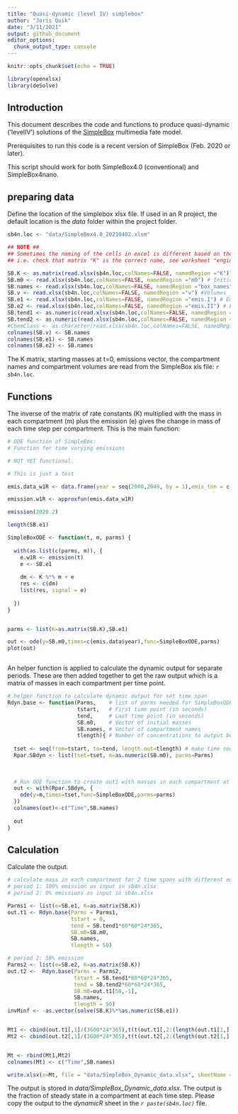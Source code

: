 ```yaml
---
title: "Quasi-dynamic (level IV) simplebox"
author: "Joris Quik"
date: "3/11/2021"
output: github_document
editor_options: 
  chunk_output_type: console
---
```


```r
knitr::opts_chunk$set(echo = TRUE)

library(openxlsx)
library(deSolve)
```

## Introduction

This document describes the code and functions to produce quasi-dynamic ('levelIV') solutions of the [SimpleBox](https://www.rivm.nl/simplebox) multimedia fate model.

Prerequisites to run this code is a recent version of SimpleBox (Feb. 2020 or later). 

This script should work for both SimpleBox4.0 (conventional) and SimpleBox4nano.

## preparing data
Define the location of the simplebox xlsx file.
If used in an R project, the default location is the *data* folder within the project folder.

```r
sb4n.loc <- "data/SimpleBox4.0_20210402.xlsm"

## NOTE ##
## Sometimes the naming of the cells in excel is different based on the version you are using.
## i.e. check that matrix "K" is the correct name, see worksheet "engine". It could be "Kmatrix"

SB.K <- as.matrix(read.xlsx(sb4n.loc,colNames=FALSE, namedRegion ="K")) # matrix of rate constants "k"
SB.m0 <- read.xlsx(sb4n.loc,colNames=FALSE, namedRegion ="m0") # Initial mass of each compartment, could be "m0"
SB.names <- read.xlsx(sb4n.loc,colNames=FALSE, namedRegion ="box_names") #Names for each compartment
SB.v <- read.xlsx(sb4n.loc,colNames=FALSE, namedRegion ="v") #Volumes
SB.e1 <- read.xlsx(sb4n.loc,colNames=FALSE, namedRegion ="emis.I") # Emission rates for first period
SB.e2 <- read.xlsx(sb4n.loc,colNames=FALSE, namedRegion ="emis.II") # Emission rates for second period
SB.tend1 <- as.numeric(read.xlsx(sb4n.loc,colNames=FALSE, namedRegion ="tend.I")) # Emission rates for second period
SB.tend2 <- as.numeric(read.xlsx(sb4n.loc,colNames=FALSE, namedRegion ="tend.II")) # Emission rates for second period
#ChemClass <- as.character(read.xlsx(sb4n.loc,colNames=FALSE, namedRegion ="ChemClass")) 
colnames(SB.v) <- SB.names
colnames(SB.e1) <- SB.names
colnames(SB.e2) <- SB.names

```

The K matrix, starting masses at t=0, emissions vector, the compartment names and compartment volumes are read from the SimpleBox xls file: `r sb4n.loc`.

## Functions
The inverse of the matrix of rate constants (K) multiplied with the mass in each compartment (m) plus the emission (e) gives the change in mass of each time step per compartment. This is the main function:

```r

# ODE function of SimpleBox:
# Function for time varying emissions

# NOT YET functional.

# This is just a test

emis.data_w1R <- data.frame(year = seq(2000,2049, by = 1),emis_ton = c(rep(100,25),rep(50,25) ))

emission.w1R <- approxfun(emis.data_w1R)

emission(2020.2)

length(SB.e1)

SimpleBoxODE <- function(t, m, parms) {
  
  with(as.list(c(parms, m)), {
    e.w1R <- emission(t)
    e <- SB.e1
    
    dm <- K %*% m + e
    res <- c(dm)
    list(res, signal = e)
    
  })
}


parms <- list(K=as.matrix(SB.K),SB.e1)

out <- ode(y=SB.m0,times=c(emis.data$year),func=SimpleBoxODE,parms)
plot(out)



```

An helper function is applied to calculate the dynamic output for separate periods. These are then added together to get the raw output which is a matrix of masses in each compartment per time point.

```r

# helper function to calculate dynamic output for set time span
Rdyn.base <- function(Parms,    # list of parms needed for SimpleBoxODE function
                      tstart,   # First time point (in seconds)
                      tend,     # Last time point (in seconds)
                      SB.m0,    # Vector of initial masses
                      SB.names, # Vector of compartment names
                      tlength){ # Number of concentrations to output between start and end
  
  tset <- seq(from=tstart, to=tend, length.out=tlength) # make time sequence for which output is wanted
  Rpar.SBdyn <- list(tset=tset, m=as.numeric(SB.m0), parms=Parms)
  
  
  
  # Run ODE function to create out1 with masses in each compartment at different time points
  out <- with(Rpar.SBdyn, {
    ode(y=m,times=tset,func=SimpleBoxODE,parms=parms)
  })
  colnames(out)<-c("Time",SB.names)
  
  out
}

```

## Calculation

Calculate the output.

```r
# calculate mass in each compartment for 2 time spans with different emission regimes 
# period 1: 100% emission as input in sb4n.xlsx
# period 2: 0% emissions as input in sb4n.xlsx

Parms1 <- list(e=SB.e1, K=as.matrix(SB.K))
out.t1 <- Rdyn.base(Parms = Parms1,
                    tstart = 0, 
                    tend = SB.tend1*60*60*24*365,
                    SB.m0=SB.m0,
                    SB.names,
                    tlength = 50)

# period 2: 50% emission
Parms2 <- list(e=SB.e2, K=as.matrix(SB.K))
out.t2 <-  Rdyn.base(Parms = Parms2,
                     tstart = SB.tend1*60*60*24*365,
                     tend = SB.tend2*60*60*24*365,
                     SB.m0=out.t1[50,-1],
                     SB.names,
                     tlength = 50)
invMinf <- -as.vector(solve(SB.K)%*%as.numeric(SB.e1))


Mt1 <- cbind(out.t1[,1]/(3600*24*365),t(t(out.t1[,2:(length(out.t1[1,]))])/invMinf))
Mt2 <- cbind(out.t2[,1]/(3600*24*365),t(t(out.t2[,2:(length(out.t2[1,]))])/invMinf))


Mt <- rbind(Mt1,Mt2)
colnames(Mt) <- c("Time",SB.names)

write.xlsx(x=Mt, file = "data/SimpleBox_Dynamic_data.xlsx", sheetName = "dynamicR_data", colNames = TRUE,startRow=1,startCol = 1)


```

The output is stored in *data/SimpleBox_Dynamic_data.xlsx*. The output is the fraction of steady state in a compartment at each time step.
Please copy the output to the *dynamicR* sheet in the *`r paste(sb4n.loc)`* file.

